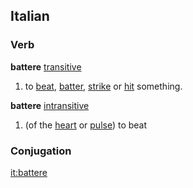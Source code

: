 ==Italian==
===Verb===
'''battere''' [[transitive]]
# to [[beat]], [[batter]], [[strike]] or [[hit]] something.
{{it-conj-ere|batt|Avere}}
'''battere''' [[intransitive]]
# (of the [[heart]] or [[pulse]]) to beat
===Conjugation===
{{it-conj-ere|batt|Essere}}

[[it:battere]]